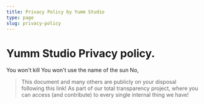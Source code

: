 ```yaml
---
title: Privacy Policy by Yumm Studio
type: page
slug: privacy-policy
---
```


# Yumm Studio Privacy policy.

You won't kill
You won't use the name of the sun
No,

> This document and many others are publicly on your disposal following this link! As part of our total transparency project, where you can access (and contribute) to every single internal thing we have!
